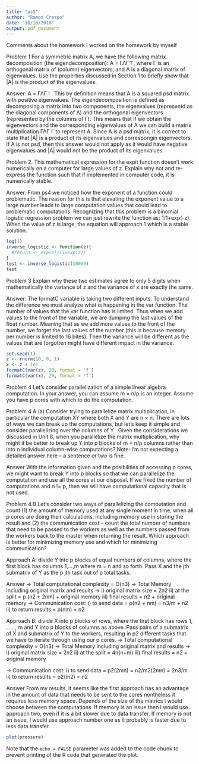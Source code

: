 ```yaml
---
title: "ps5"
author: "Ramon Crespo"
date: "10/18/2018"
output: pdf_document
---
```

Comments about the homework
I worked on the homework by myself

Problem 1
For a symmetric matrix A, we have the following matrix decomposition (the eigendecomposition): A = ΓΛΓ⊤, where Γ is an orthogonal matrix of (column) eigenvectors, and Λ is a diagonal matrix of eigenvalues. Use the properties discussed in Section 1 to briefly show that |A| is the product of the eigenvalues.

Answer:
A = ΓΛΓ⊤. This by definition means that A is a squared psd matrix with positive eigenvalues. The eigendecomposition is defined as decomposing a matrix into two components, the eigenvalues (representd as the diagonal components of Λ) and the orthogonal eigenvectors (represented by the columns of Γ). This means that if we obtain the eigenvectors and the corresponding eigenvalues of A we can build a matrix multiplication ΓΛΓ⊤ to represent A. Since A is a psd matrix, it is correct to state that |A| is a product of its eigenvalues and correspongin eigenvectors. If A is not psd, then this answer would not apply as it would have negative eigenvalues and |A| would not be the product of its eigenvalues.

Problem 2.
This mathematical expression for the expit function doesn’t work numerically on a computer for large values of z. Explain why not and re-express the function such that if implemented in computer code, it is numerically stable.


Answer:
From ps4 we noticed how the exponent of a function could problematic. The reason for this is that elevating the exponent value to a large number leads to large computation values that could lead to problematic computations. Recognizing that this problem is a binomial logistic regression problem we can just rewrite the function as:
1/1+exp(-z). When the value of z is large, the equation will approach 1 which is a stable solution.


```r
log(1)
inverse_logistic <- function(z){
  #return <- exp(z)/(1+exp(z))
}
test <- inverse_logistic(10000)
test
```
Problem 3
Explain why these two estimates agree to only 5 digits when mathematically the variance of z and the variance of x are exactly the same.

Answer:
The formatC variable is taking two different inputs. To understand the difference we must analyze what is happening in the var function. The number of values that the var function has is limited. Thus when we add values to the front of the variable, we are dumping the last values of the float number. Meaning that as we add more values to the front of the number, we forget the last values of the number (this is because memory per number is limited to 16 bites). Then the variance will be different as the values that are forgotten might have different impact in the variance.  

```r
set.seed(1)
z <- rnorm(10, 0, 1)
x <- z + 1e1
formatC(var(z), 20, format = 'f')
formatC(var(x), 20, format = 'f')

```
Problem 4
Let’s consider parallelization of a simple linear algebra computation. In your answer, you can assume m = n/p is an integer. Assume you have p cores with which to do the computation.

Problem 4.A
(a) Consider trying to parallelize matrix multiplication, in particular the computation XY where both X and Y are n × n. There are lots of ways we can break up the computations, but let’s keep it simple and consider parallelizing over the columns of Y . Given the considerations we discussed in Unit 8, when you parallelize the matrix multiplication, why might it be better to break up Y into p blocks of m = n/p columns rather than into n individual column-wise computations? Note: I’m not expecting a detailed answer here – a sentence or two is fine.

Answer
With the information given and the posibilities of accessing p cores, we might want to break Y into p blocks so that we can parallelize the computation and use all the cores at our disposal. If we fixed the number of computations and n != p, then we will have computational capacity that is not used.

Problem 4.B
Let’s consider two ways of parallelizing the computation and count (1) the amount of memory used at any single moment in time, when all p cores are doing their calculations, including memory use in storing the result and (2) the communication cost – count the total number of numbers that need to be passed to the workers as well as the numbers passed from the workers back to the master when returning the result. Which approach is better for minimizing memory use and which for minimizing communication?

Approach A: divide Y into p blocks of equal numbers of columns, where the first block has columns 1,...,m where m = n and so forth. Pass X and the jth submatrix of Y as the p jth task out of p total tasks.

Answer
-> Total computational complexity = O(n3)
-> Total Memory including original matrix and results -> 
                      i) original matrix size = 2n2
                      ii) at the split = p (n2 + 2nm) + original memory
                      iii) final results = n2 + original memory
-> Communication cost:
                      i) to send data = p(n2 + nm) = n3/m + n2
                      ii) to return results = p(nm) = n2
                      
          

Approach B: divide X into p blocks of rows, where the first block has rows 1, . . . , m and Y into p blocks of columns as above. Pass pairs of a submatrix of X and submatrix of Y to the workers, resulting in p2 different tasks that we have to iterate through using our p cores.
-> Total computational complexity = O(n3)
-> Total Memory including original matrix and results -> 
                      i) original matrix size = 2n2
                      ii) at the split = 4n(n+m)
                      iii) final results =  n2 + original memory
                                      
-> Communication cost:
                      i) to send data = p2(2mn) = n2/m2(2mn) = 2n3/m
                      ii) to return results = p2(m2) = n2
                      
Answer
From my results, it seems like the first approach has an advantage in the amount of data that needs to be sent to the cores nontheless it requires less memory space. Depends of the size of the matrics I would choose between the computations. If memory is an issue then I would use approach two, even if it is a bit slower due to data transfer. If memory is not an issue, I would use approach number one as it probably is faster due to less data transfer. 





```r
plot(pressure)
```

Note that the `echo = FALSE` parameter was added to the code chunk to prevent printing of the R code that generated the plot.
